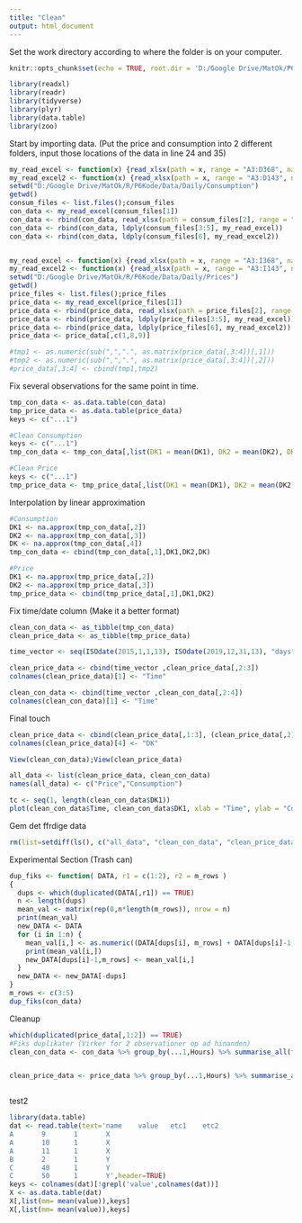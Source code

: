 ```yaml
---
title: "Clean"
output: html_document
---
```


Set the work directory according to where the folder is on your computer.
```r
knitr::opts_chunk$set(echo = TRUE, root.dir = 'D:/Google Drive/MatOk/P6 (Bachelor)/P6Kode')
```

```r
library(readxl)
library(readr)
library(tidyverse) 
library(plyr)
library(data.table)
library(zoo)
```

Start by importing data. (Put the price and consumption into 2 different folders, input those locations of the data in line 24 and 35)
```r
my_read_excel <- function(x) {read_xlsx(path = x, range = "A3:D368", na = "")}
my_read_excel2 <- function(x) {read_xlsx(path = x, range = "A3:D143", na = "")}
setwd("D:/Google Drive/MatOk/R/P6Kode/Data/Daily/Consumption")
getwd()
consum_files <- list.files();consum_files
con_data <- my_read_excel(consum_files[1])
con_data <- rbind(con_data, read_xlsx(path = consum_files[2], range = "A3:D369", na = "")) #Add additional day for leap year
con_data <- rbind(con_data, ldply(consum_files[3:5], my_read_excel))
con_data <- rbind(con_data, ldply(consum_files[6], my_read_excel2))


my_read_excel <- function(x) {read_xlsx(path = x, range = "A3:I368", na = "")}
my_read_excel2 <- function(x) {read_xlsx(path = x, range = "A3:I143", na = "")}
setwd("D:/Google Drive/MatOk/R/P6Kode/Data/Daily/Prices")
getwd()
price_files <- list.files();price_files
price_data <- my_read_excel(price_files[1])
price_data <- rbind(price_data, read_xlsx(path = price_files[2], range = "A3:I369", na = "")) #Add additional day for leap year
price_data <- rbind(price_data, ldply(price_files[3:5], my_read_excel))
price_data <- rbind(price_data, ldply(price_files[6], my_read_excel2))
price_data <- price_data[,c(1,8,9)]

#tmp1 <- as.numeric(sub(",",".", as.matrix(price_data[,3:4])[,1]))
#tmp2 <- as.numeric(sub(",",".", as.matrix(price_data[,3:4])[,2]))
#price_data[,3:4] <- cbind(tmp1,tmp2)
```

Fix several observations for the same point in time.
```r
tmp_con_data <- as.data.table(con_data)
tmp_price_data <- as.data.table(price_data)
keys <- c("...1")

#Clean Consumption
keys <- c("...1")
tmp_con_data <- tmp_con_data[,list(DK1 = mean(DK1), DK2 = mean(DK2), DK = mean(DK)), keys]

#Clean Price
keys <- c("...1")
tmp_price_data <- tmp_price_data[,list(DK1 = mean(DK1), DK2 = mean(DK2)), keys]
```


Interpolation by linear approximation
```r
#Consumption
DK1 <- na.approx(tmp_con_data[,2])
DK2 <- na.approx(tmp_con_data[,3])
DK <- na.approx(tmp_con_data[,4])
tmp_con_data <- cbind(tmp_con_data[,1],DK1,DK2,DK)

#Price
DK1 <- na.approx(tmp_price_data[,2])
DK2 <- na.approx(tmp_price_data[,3])
tmp_price_data <- cbind(tmp_price_data[,1],DK1,DK2)
```


Fix time/date column (Make it a better format)
```r
clean_con_data <- as_tibble(tmp_con_data)
clean_price_data <- as_tibble(tmp_price_data)

time_vector <- seq(ISOdate(2015,1,1,13), ISOdate(2019,12,31,13), "days")

clean_price_data <- cbind(time_vector ,clean_price_data[,2:3])
colnames(clean_price_data)[1] <- "Time"

clean_con_data <- cbind(time_vector ,clean_con_data[,2:4])
colnames(clean_con_data)[1] <- "Time"
```


Final touch
```r
clean_price_data <- cbind(clean_price_data[,1:3], (clean_price_data[,2]+clean_price_data[,3])/2)
colnames(clean_price_data)[4] <- "DK"

View(clean_con_data);View(clean_price_data)

all_data <- list(clean_price_data, clean_con_data)
names(all_data) <- c("Price","Consumption")

tc <- seq(1, length(clean_con_data$DK1))
plot(clean_con_data$Time, clean_con_data$DK1, xlab = "Time", ylab = "Consumption", type ="l")
```

Gem det ffrdige data
```r
rm(list=setdiff(ls(), c("all_data", "clean_con_data", "clean_price_data")))
```








Experimental Section (Trash can)
```r
dup_fiks <- function( DATA, r1 = c(1:2), r2 = m_rows )
{
  dups <- which(duplicated(DATA[,r1]) == TRUE)
  n <- length(dups)
  mean_val <- matrix(rep(0,n*length(m_rows)), nrow = n)
  print(mean_val)
  new_DATA <- DATA
  for (i in 1:n) {
    mean_val[i,] <- as.numeric((DATA[dups[i], m_rows] + DATA[dups[i]-1, m_rows])/2)
    print(mean_val[i,])
    new_DATA[dups[i]-1,m_rows] <- mean_val[i,]
  }
  new_DATA <- new_DATA[-dups]
}
m_rows <- c(3:5)
dup_fiks(con_data)
```


Cleanup
```r
which(duplicated(price_data[,1:2]) == TRUE)
#Fiks duplikater (Virker for 2 observationer op ad hinanden)
clean_con_data <- con_data %>% group_by(...1,Hours) %>% summarise_all(funs(mean))


clean_price_data <- price_data %>% group_by(...1,Hours) %>% summarise_all(funs(mean))



```

test2
```r
library(data.table)
dat <- read.table(text='name    value   etc1    etc2
A       9       1       X
A       10      1       X
A       11      1       X
B       2       1       Y
C       40      1       Y
C       50      1       Y',header=TRUE)
keys <- colnames(dat)[!grepl('value',colnames(dat))]
X <- as.data.table(dat)
X[,list(mm= mean(value)),keys]
X[,list(mm= mean(value)),keys]
```

